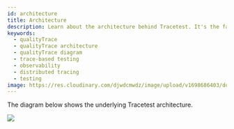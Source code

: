 ---
id: architecture
title: Architecture
description: Learn about the architecture behind Tracetest. It's the fastest way to pinpoint issues from front end to back end and anywhere in between!
keywords:
  - qualityTrace
  - qualityTrace architecture
  - qualityTrace diagram
  - trace-based testing
  - observability
  - distributed tracing
  - testing
image: https://res.cloudinary.com/djwdcmwdz/image/upload/v1698686403/docs/Blog_Thumbnail_14_rsvkmo.jpg
---

The diagram below shows the underlying Tracetest architecture.

![](https://res.cloudinary.com/djwdcmwdz/image/upload/v1708074786/docs/64bea6cd26ea7babdf1261f7_Big-scheme-qualityTrace-24-07-23_1_1_flpuke.png)
